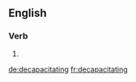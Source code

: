 ==English==

===Verb===
{{head|en|present participle}}

# {{present participle of|decapacitate|lang=en|nocat=1}}

[[de:decapacitating]]
[[fr:decapacitating]]